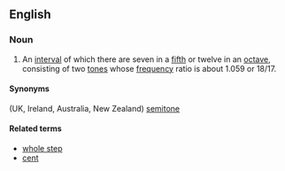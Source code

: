 ==English==

===Noun===
{{en-noun|head=[[half]] [[step]]}}

# {{music|US}} An [[interval]] of which there are seven in a [[fifth]] or twelve in an [[octave]], consisting of two [[tone]]s whose [[frequency]] ratio is about 1.059 or 18/17.

====Synonyms====
(UK, Ireland, Australia, New Zealand) [[semitone]]

====Related terms====
* [[whole step]]
* [[cent]]